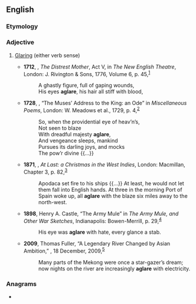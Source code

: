 ==English==

===Etymology===
{{prefix|a|glare|t1=on, in|lang=en}}

===Adjective===
{{en-adj|-}}

# {{lb|en|postpositive}} [[glare|Glar]]ing (either verb sense)
#* '''1712''', {{w|Ambrose Philips}}, ''The Distrest Mother'', Act V, in ''The New English Theatre'', London: J. Rivington & Sons, 1776, Volume 6, p. 45,<sup>[https://catalog.hathitrust.org/Record/001357015]</sup>
#*: A ghastly figure, full of gaping wounds,
#*: His eyes '''aglare''', his hair all stiff with blood,
#* '''1728''', {{w|James Ralph}}, “The Muses’ Address to the King: an Ode” in ''Miscellaneous Poems'', London: W. Meadows et al., 1729, p. 4,<sup>[https://catalog.hathitrust.org/Record/100613662]</sup>
#*: So, when the providential eye of heav’n’s,
#*: Not seen to blaze
#*: With dreadful majesty '''aglare''',
#*: And vengeance sleeps, mankind
#*: Pursues its darling joys, and mocks
#*: The pow’r divine {{...}}
#* '''1871''', {{w|Charles Kingsley}}, ''At Last: a Christmas in the West Indies'', London: Macmillan, Chapter 3, p. 82,<sup>[https://archive.org/details/cu31924080820933]</sup>
#*: Apodaca set fire to his ships {{...}} At least, he would not let them fall into English hands. At three in the morning Port of Spain woke up, all '''aglare''' with the blaze six miles away to the north-west.
#* '''1898''', Henry A. Castle, “The Army Mule” in ''The Army Mule, and Other War Sketches'', Indianapolis: Bowen-Merrill, p. 29,<sup>[https://archive.org/details/armymuleotherwar01cast]</sup>
#*: His eye was '''aglare''' with hate, every glance a stab.
#* '''2009''', Thomas Fuller, “A Legendary River Changed by Asian Ambition,” ''{{w|New York Times}}'', 18 December, 2009,<sup>[http://query.nytimes.com/gst/fullpage.html?res=9C03EFD91131F93BA25751C1A96F9C8B63&pagewanted=all]</sup>
#*: Many parts of the Mekong were once a star-gazer’s dream; now nights on the river are increasingly '''aglare''' with electricity.

===Anagrams===
* {{anagrams|en|alegar|laager}}